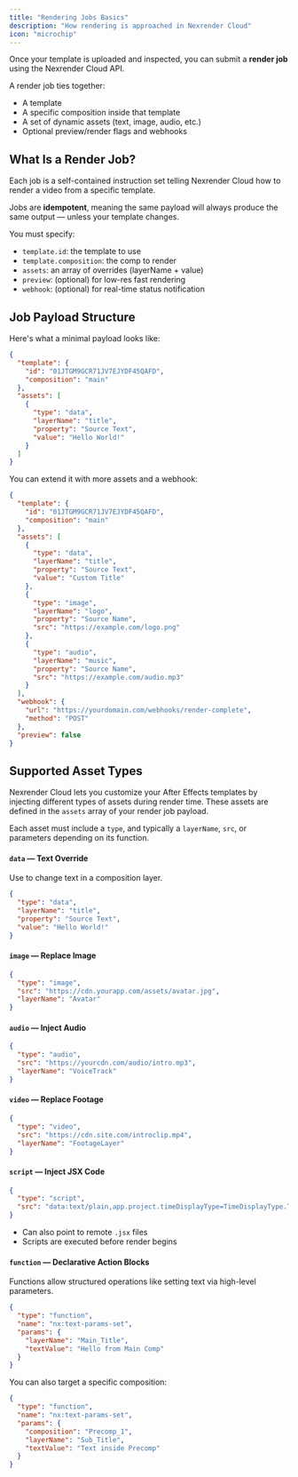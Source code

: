 ```yaml
---
title: "Rendering Jobs Basics"
description: "How rendering is approached in Nexrender Cloud"
icon: "microchip"
---
```


Once your template is uploaded and inspected, you can submit a **render job** using the Nexrender Cloud API.

A render job ties together:

- A template
- A specific composition inside that template
- A set of dynamic assets (text, image, audio, etc.)
- Optional preview/render flags and webhooks

## What Is a Render Job?

Each job is a self-contained instruction set telling Nexrender Cloud how to render a video from a specific template.

Jobs are **idempotent**, meaning the same payload will always produce the same output — unless your template changes.

You must specify:

- `template.id`: the template to use
- `template.composition`: the comp to render
- `assets`: an array of overrides (layerName \+ value)
- `preview`: (optional) for low-res fast rendering
- `webhook`: (optional) for real-time status notification

## Job Payload Structure

Here's what a minimal payload looks like:

```json
{
  "template": {
    "id": "01JTGM9GCR71JV7EJYDF45QAFD",
    "composition": "main"
  },
  "assets": [
    {
      "type": "data",
      "layerName": "title",
      "property": "Source Text",
      "value": "Hello World!"
    }
  ]
}
```

You can extend it with more assets and a webhook:

```json
{
  "template": {
    "id": "01JTGM9GCR71JV7EJYDF45QAFD",
    "composition": "main"
  },
  "assets": [
    {
      "type": "data",
      "layerName": "title",
      "property": "Source Text",
      "value": "Custom Title"
    },
    {
      "type": "image",
      "layerName": "logo",
      "property": "Source Name",
      "src": "https://example.com/logo.png"
    },
    {
      "type": "audio",
      "layerName": "music",
      "property": "Source Name",
      "src": "https://example.com/audio.mp3"
    }
  ],
  "webhook": {
    "url": "https://yourdomain.com/webhooks/render-complete",
    "method": "POST"
  },
  "preview": false
}
```

## Supported Asset Types

Nexrender Cloud lets you customize your After Effects templates by injecting different types of assets during render time. These assets are defined in the `assets` array of your render job payload.

Each asset must include a `type`, and typically a `layerName`, `src`, or parameters depending on its function.

#### `data` — Text Override

Use to change text in a composition layer.

```json
{
  "type": "data",
  "layerName": "title",
  "property": "Source Text",
  "value": "Hello World!"
}
```

#### `image` — Replace Image

```json
{
  "type": "image",
  "src": "https://cdn.yourapp.com/assets/avatar.jpg",
  "layerName": "Avatar"
}
```

#### `audio` — Inject Audio

```json
{
  "type": "audio",
  "src": "https://yourcdn.com/audio/intro.mp3",
  "layerName": "VoiceTrack"
}
```

#### `video` — Replace Footage

```json
{
  "type": "video",
  "src": "https://cdn.site.com/introclip.mp4",
  "layerName": "FootageLayer"
}
```

#### `script` — Inject JSX Code

```json
{
  "type": "script",
  "src": "data:text/plain,app.project.timeDisplayType=TimeDisplayType.TIMECODE;"
}
```

- Can also point to remote `.jsx` files
- Scripts are executed before render begins

#### `function` — Declarative Action Blocks

Functions allow structured operations like setting text via high-level parameters.

```json
{
  "type": "function",
  "name": "nx:text-params-set",
  "params": {
    "layerName": "Main_Title",
    "textValue": "Hello from Main Comp"
  }
}
```

You can also target a specific composition:

```json
{
  "type": "function",
  "name": "nx:text-params-set",
  "params": {
    "composition": "Precomp_1",
    "layerName": "Sub_Title",
    "textValue": "Text inside Precomp"
  }
}
```
